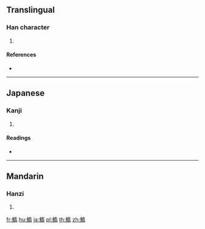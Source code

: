 {{character info/new}}
==Translingual==

===Han character===
{{Han char|rn=195|rad=魚|as=09|sn=20|four=|canj=NFKMB}}

# {{defn|Han|sort=魚09}}

====References====
* {{Han ref|kx=1475.110|dkj=46347|dj=2006.350|hdz=74700.150|uh=9C16|ud=39958}}

----

==Japanese==

===Kanji===
{{ja-kanji|grade=|rs=魚09}}

# {{defn|lang=ja|sort=魚09}}

====Readings====
* {{ja-readings|on=[[た]] (ta)|kun=}}

----

==Mandarin==

===Hanzi===
{{cmn-hanzi|pin=[[tuǒ]] ([[tuo3]]), [[wěi]] ([[wei3]])|wg=t'o<sup>3</sup>, wei<sup>3</sup>}}

# {{defn|lang=cmn|sort=魚09}}

[[fr:鰖]]
[[hu:鰖]]
[[ja:鰖]]
[[pl:鰖]]
[[th:鰖]]
[[zh:鰖]]
